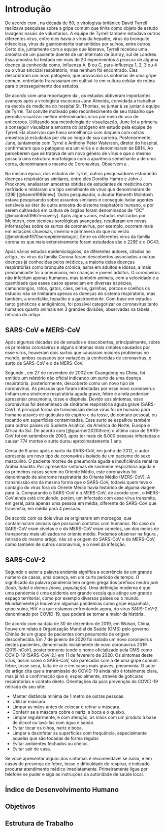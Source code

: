 # Introdução {#Intro}

De acordo com \cite{Mahasem1547}, na década de 60, o virologista britânico David 
Tyrrell realizava pesquisas sobre a gripe comum que tinha como objeto de estudo 
lavagens nasais de voluntários. A equipe de Tyrrell também estudava outros 
diferentes vírus, entre eles havia o vírus da hepatite, vírus da bronquite 
infecciosa, vírus da gastroenterite transmitidos por suínos, entre outros. Certo
dia, juntamente com a equipe que liderava, Tyrrell recebeu uma amostra de um 
paciente doente de um internato de Surray, sul de Londres. Essa amostra foi 
testada em mais de 20 experimentos à procura de alguma doença já conhecida 
como, influenza A, B ou C, pars-influenza 1, 2, 3 ou 4 ou o vírus sincicial 
respiratório, mas nenhum foi encontrado. Eles descobriram um novo patógeno, que 
provocava os sintomas de uma gripe comum, entretanto fracassaram em cultivá-lo 
em cultura celular de rotina para o prosseguimento dos estudos.

De acordo com uma reportagem da \cite{almeidaBBC}, os estudos obtiveram 
importantes avanços após a virologista escocesa June Almeida, convidada
a trabalhar na escola de medicina do hospital St. Thomas, se juntar à se juntar 
à equipe de Tyrrel. Tal convite motivado pelo reconhecimento de seu trabalho que 
permitia visualizar melhor determinados vírus por meio do uso de anticorpos. 
Utilizando sua  metodologia de visualização, June foi a primeira a conseguir 
visualizar a amostra do patógeno em estudo pela equipe de Tyrrel. Ela observou 
que havia semelhança com daquela com outras amostras já estudadas por ela ao 
longo de sua carreira. Posteriormente, June, juntamente com Tyrrel e Anthony 
Peter Waterson, diretor do hospital, confirmaram que o patógeno era um virús e 
o denominaram de B814. Ao perceberem que se tratava de um novo gênero de vírus e
que o mesmo possuía uma estrutura morfológica com a aparência semelhante a de 
uma coroa, denominaram o mesmo de Coronavírus. Observem a \ref{fig:coroa}.

\begin{figure}[H]
    \centering
    \caption{Modelo de virião de Coronavírus.}
    \includegraphics[width=6cm]{img/coroa.jpg}\\
    {\footnotesize \textbf{Fonte: }\cite{holmes1999coronaviruses}}
    \label{fig:coroa}
\end{figure}

Na mesma época, dos estudos de Tyrrel, outros pesquisadores estudando doenças
respiratórias similares, entre eles Dorothy Hamre e John J. Procknow, analisaram
amostras obtidas de estudantes de medicina com resfriado e relataram um tipo 
semelhante de vírus que denominaram de 229E [@hamre1966new]. Outro pesquisador,
o doutor Kenneth McIntosh estava pesquisando sobre assuntos similares e 
conseguiu isolar agentes sensíveis ao éter de outra amostra do sistema 
respiratório humano, e por serem cultivados em cultura de órgãos foram 
denominados de "OC" [@mcintosh1967recovery]. Após alguns anos, estudos 
realizados por McIntosh, com técnicas sorológicas avançadas, resultaram em novas
informações sobre os surtos de coronavírus, por exemplo, ocorrem mais em 
estações chuvosas, inverno e primavera do que no verão 
[@mcintosh1970seroepidemiologic]. Entre os diferentes vírus da família corona os
que mais extensivamente foram estudados são o 229E e o OC43.

Após vários estudos epidemiológicos, de diferentes autores, citados no artigo
\cite{jahangir2020coronavirus}, os vírus da família Corona foram descobertos
associados a outras doenças já conhecidas pelos médicos, a maioria delas doenças 
respiratórias como bronquite crônica, asma em adultos e idosos, a mais
predominante foi a pneumonia, em crianças e jovens adultos. O coronavírus não 
infectam apenas humanos, mas também animais, com a velocidade e a quantidade que
esses casos apareciam em diversas espécies, camundongos, ratos, gatos, cães, 
perus, galinhas, porcos e coelhos os estudos não se limitaram apenas as doenças 
do sistema respiratório, mas também, a encefalite, hepatite e a gastroenterite. 
Com base em estudos tanto genéticos e antigênicos, foi possível categorizar os 
coronavírus tanto humanos quanto animais em 3 grandes divisões, observadas na 
tabela \ref{tab:corona3div}, retirada do artigo \cite{jahangir2020coronavirus}.

\begin{table}[H]
    \centering
    \caption{Tabela categorizando os coronavírus.}
    \begin{tabular}{|c|p{5cm}|}
        \hline
        \textbf{Categoria} & \textbf{Coronavírus}\\ \hline
        Grupo I ($\alpha$-CoVs) & 229E e outros vírus semelhantes. \\ \hline
        Grupo II ($\beta$-CoVs) & OC43 \\ \hline
        Grupo III ($\gamma$-CoVs) & Vírus da bronquite infecciosa aviária e 
        outros vírus aviários relacionados. \\
        \hline
    \end{tabular}\\ \vspace{0.3cm}
    {\footnotesize \textbf{Fonte: }\cite{jahangir2020coronavirus}}
    \label{tab:corona3div}
\end{table}

## SARS-CoV e MERS-CoV

Após algumas décadas de de estudos e descobertas, principalmente, sobre os 
primeiros coronavírus e alguns sintomas mais simples causados por esse vírus, 
houveram dois surtos que causaram maiores problemas no mundo, ambos causados por
variações já conhecidas de coronavírus, o surto de SARS-CoV e o de MERS-CoV.

Segundo \cite{al2014travel}, em 27 de novembro de 2002 em Guangdong na 
China, foi emitido um relatório não oficial indicando um surto de uma doença 
respiratória, posteriormente, descoberto como um novo tipo de coronavírus. 
As pessoas que foram infectadas por esse novo coronavírus tinham uma síndrome 
respiratória aguda grave, febre e ainda poderiam apresentar pneumonia, tosse e 
dispneia. Devido aos sintomas, esse coronavírus foi denominado de síndrome 
respiratória aguda grave (SARS-CoV). A principal forma de transmissão desse 
vírus foi de humano para humano através de gotículas do espirro e da tosse, do 
contato pessoal, ou tocando em superfícies contaminadas. Esse surto se espalhou 
também para outros países do Sudeste Asiático, da América do Norte, Europa e 
África do Sul. De acordo com [@guarner2020three] o último caso de SARS-CoV foi 
em setembro de 2003, após ter mais de 8.000 pessoas infectadas e causar 774 
mortes o surto durou aproximadamente 1 ano.

Cerca de 9 anos após o surto da SARS-CoV, em junho de 2012, o autor 
\cite{@song2019sars} apresenta um novo tipo de coronavírus isolado de um 
paciente do sexo masculino. O paciente morreu de pneumonia aguda e insuficiência
renal na Arábia Saudita. Por apresentar sintomas de síndrome respiratória aguda
e os primeiros casos serem no Oriente Médio, este coronavírus foi denominado de 
síndrome respiratória do Oriente Médio (MERS-CoV). A transmissão era da mesma 
forma que o SARS-CoV, todavia quem teve o contagio do vírus fora do 
Oriente Médio havia histórico de alguma viagem para lá. Comparando o SARS-CoV e 
o MERS-CoV, de acordo com \cite{guarner2020three}, o MERS-CoV ainda está 
circulando, porém, um infectado com esse vírus transmite, em geral, para apenas
uma pessoa em média, diferente do SARS-CoV que transmitia, em média para 4 
pessoas.

De acordo com \cite{cui2019origin} os dois vírus se originaram em morcegos,
que contaminaram animais que possuiam contatos com humanos. No caso do SARS-CoV
eram civetas e o do MERS-CoV eram camelos, um dos meios de transportes mais
utilizados no oriente médio. Podemos observar na figura \ref{fig:origin}, retirada 
do mesmo artigo, não só a origem do SARS-CoV e do MERS-CoV, como também de 
outros coronavírus, e o nível da infecção. 

\begin{figure}[H]
    \centering
    \caption{Imagem mostrando a origem dos vírus e o modo de transmissão.}
    \includegraphics[width=10cm]{img/origin.png} \\
    {\footnotesize \textbf{Fonte: }\cite{cui2019origin}}
    \label{fig:origin}
\end{figure}

## SARS-CoV-2

Segundo o autor \cite{de1998epidemia} a palavra endemia significa a ocorrência 
de um  grande número de casos, uma doença, em um curto período de 
tempo. O significado da palavra pandemia tem origem grega dos prefixos neutro 
*pan (todo, tudo)* e *demos (povo, população)*. Uma definição moderna é que uma 
pandemia é uma epidemia em grande escala que atinge um grande espaço
territorial, como por exemplo diversos países ou o mundo. Mundialmente já
houveram algumas pandemias como gripe espanhola, gripe suína, HIV
e a que estamos enfrentando agora, do vírus SARS-CoV-2 denominado por COVID-19,
que poderá se tornar a maior da história.

De acordo com \cite{guarner2020three} na data de 30 de dezembro de 2019, em 
Wuhan, China, houve um relato à Organização Mundial de Saúde (OMS) pelo governo
Chinês de um grupo de pacientes com pneumonia de origem desconhecida. Em 7 de 
janeiro de 2020 foi isolado um novo coronavírus destes pacientes, denominado 
inicialmente de novo coronavírus 2019 (2019-nCoV), posteriormente tendo o nome 
oficializado pela OMS como COVID-19 (SARS-CoV-2.) em 11 de fevereiro de 2020. Os
sintomas deste vírus, assim como o SARS-CoV, são parecidos com a de uma gripe 
comum: febre, tosse seca, falta de ar e em casos mais graves, pneumonia. O autor
do artigo \cite{qing2020possibility} cita que a transmissão do COVID-19 ainda 
não é totalmente clara, mas já há a confirmação que é, especialmente, através de
gotículas respiratórias e contato direto. Orientações da \cite{covid19OMS} para
prevenção da COVID-19 retirada do seu site:

- Manter distância mínima de 1 metro de outras pessoas.
- Utilizar máscara.
- Limpar as mãos antes de colocar e retirar a máscara.
- Conferir se a máscara cobre o nariz, a boca e o queixo.
- Limpar regularmente, e com atenção, as mãos com um produto à base de álcool ou
lavá-las com água e sabão.
- Evitar tocar os olhos, nariz e boca.
- Limpar e desinfetar as superfícies com frequência, especialmente aquelas que
são tocadas de forma regular.
- Evitar ambientes fechados ou cheios.
- Evitar sair de casa.

Se você apresentar alguns dos sintomas é recomendável se isolar, e em casos de 
presença de febre, tosse e dificuldade de respirar, é indicado procurar 
atendimento médico imediatamente. Primeiramente ligue por telefone se puder e 
siga as instruções da autoridade de saúde local.

## Índice de Desenvolvimento Humano





## Objetivos




## Estrutura de Trabalho
